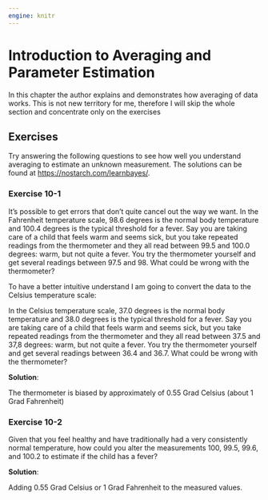 ```yaml
---
engine: knitr
---
```


# Introduction to Averaging and Parameter Estimation

In this chapter the author explains and demonstrates how averaging of data works. This is not new territory for me, therefore I will skip the whole section and concentrate only on the exercises

## Exercises

Try answering the following questions to see how well you understand averaging to estimate an unknown measurement. The solutions can be found at [https://nostarch.com/learnbayes/](https://nostarch.com/learnbayes/).


### Exercise 10-1

It’s possible to get errors that don’t quite cancel out the way we want. In the Fahrenheit temperature scale, 98.6 degrees is the normal body temperature and 100.4 degrees is the typical threshold for a fever. Say you are taking care of a child that feels warm and seems sick, but you take repeated readings from the thermometer and they all read between 99.5 and 100.0 degrees: warm, but not quite a fever. You try the thermometer yourself and get several readings between 97.5 and 98. What could be wrong with the thermometer?

To have a better intuitive understand I am going to convert the data to the Celsius temperature scale:

In the Celsius temperature scale, 37.0 degrees is the normal body temperature and 38.0 degrees is the typical threshold for a fever. Say you are taking care of a child that feels warm and seems sick, but you take repeated readings from the thermometer and they all read between 37.5 and 37,8 degrees: warm, but not quite a fever. You try the thermometer yourself and get several readings between 36.4 and 36.7. What could be wrong with the thermometer?

**Solution**:

The thermometer is biased by approximately of 0.55 Grad Celsius (about 1 Grad Fahrenheit)

### Exercise 10-2

Given that you feel healthy and have traditionally had a very consistently normal temperature, how could you alter the measurements 100, 99.5, 99.6, and 100.2 to estimate if the child has a fever?

**Solution**:

Adding 0.55 Grad Celsius or 1 Grad Fahrenheit to the measured values.


